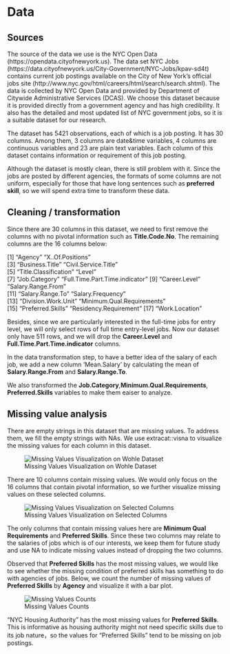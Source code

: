 # Data 

## Sources

  The source of the data we use is the NYC Open Data (https://opendata.cityofnewyork.us). The data set NYC Jobs (https://data.cityofnewyork.us/City-Government/NYC-Jobs/kpav-sd4t) contains current job postings available on the City of New York’s official jobs site (http://www.nyc.gov/html/careers/html/search/search.shtml). The data is collected by NYC Open Data and provided by Department of Citywide Administrative Services (DCAS). We choose this dataset because it is provided directly from a government agency and has high credibility. It also has the detailed and most updated list of NYC government jobs, so it is a suitable dataset for our research.
  
  The dataset has 5421 observations, each of which is a job posting. It has 30 columns. Among them, 3 columns are date&time variables, 4 columns are continuous variables and 23 are plain text variables. Each column of this dataset contains information or requirement of this job posting.
  
  Although the dataset is mostly clean, there is still problem with it. Since the jobs are posted by different agencies, the formats of some columns are not uniform, especially for those that have long sentences such as **preferred skill**, so we will spend extra time to transform these data.


## Cleaning / transformation

  Since there are 30 columns in this dataset, we need to first remove the columns with no pivotal information such as **Title.Code.No**. The remaining columns are the 16 columns below:

 [1] "Agency"                        "X..Of.Positions"              
 [3] "Business.Title"                "Civil.Service.Title"          
 [5] "Title.Classification"          "Level"                        
 [7] "Job.Category"                  "Full.Time.Part.Time.indicator"
 [9] "Career.Level"                  "Salary.Range.From"            
 [11] "Salary.Range.To"               "Salary.Frequency"             
 [13] "Division.Work.Unit"            "Minimum.Qual.Requirements"    
 [15] "Preferred.Skills"              "Residency.Requirement"
 [17] "Work.Location"

  Besides, since we are particularly interested in the full-time jobs for entry level, we will only select rows of full time entry-level jobs. Now our dataset only have 511 rows, and we will drop the **Career.Level** and **Full.Time.Part.Time.indicator** columns.
  
  In the data transformation step, to have a better idea of the salary of each job, we add a new column 'Mean.Salary' by calculating the mean of **Salary.Range.From** and **Salary.Range.To**.
  
  We also transformed the **Job.Category**,**Minimum.Qual.Requirements**, **Preferred.Skills** variables to make them eaiser to analyze.
  
  
## Missing value analysis
There are empty strings in this dataset that are missing values. To address them, we fill the empty strings with NAs. 
We use extracat::visna to visualize the missing values for each column in this dataset.

![Missing Values Visualization on Wohle Dataset](images/missingvalues.png)

There are 10 columns contain missing values. We would only focus on the 16 columns that contain pivotal information, so we further visualize missing values on these selected columns.


![Missing Values Visualization on Selected Columns](images/missingvalueselected.png)

The only columns that contain missing values here are **Minimum Qual Requirements** and **Preferred Skills**. Since these two columns may relate to the salaries of jobs which is of our interests, we keep them for future study and use NA to indicate missing values instead of dropping the two columns.

Observed that **Preferred Skills** has the most missing values, we would like to see whether the missing condition of preferred skills has something to do with agencies of jobs. Below, we count the number of missing values of **Preferred Skills** by **Agency** and visualize it with a bar plot. 


![Missing Values Counts](images/missingvaluescount.png)

"NYC Housing Authority" has the most missing values for **Preferred Skills**. This is informative as housing authority might not need specific skills due to its job nature，so the values for "Preferred Skills" tend to be missing on job postings.
